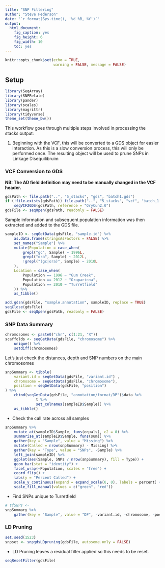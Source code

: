```yaml
---
title: "SNP Filtering"
author: "Steve Pederson"
date: "`r format(Sys.time(), '%d %B, %Y')`"
output: 
  html_document: 
    fig_caption: yes
    fig_height: 6
    fig_width: 10
    toc: yes
---
```


```r
knitr::opts_chunk$set(echo = TRUE,
                      warning = FALSE, message = FALSE)
```

## Setup

```r
library(SeqArray)
library(SNPRelate)
library(pander)
library(scales)
library(magrittr)
library(tidyverse)
theme_set(theme_bw())
```

This workflow goes through multiple steps involved in processing the stacks output:

1. Beginning with the VCF, this will be converted to a GDS object for easier interaction.
As this is a slow conversion process, this will only be performed once.
The resulting object will be used to prune SNPs in Linkage Disequilibruim


### VCF Conversion to GDS

**NB: The AD field definition may need to be manually changed in the VCF header.**

```r
gdsPath <- file.path("..", "5_stacks", "gds", "batch1.gds")
if (!file.exists(gdsPath)) file.path("..", "5_stacks", "vcf", "batch_1.vcf.gz") %>%
    seqVCF2GDS(gdsPath, reference = "OryCun2.0")
gdsFile <- seqOpen(gdsPath, readonly = FALSE)
```

Sample information and subsequent population information was then extracted and added to the GDS file.

```r
sampleID <- seqGetData(gdsFile, "sample.id") %>%
    as.data.frame(stringsAsFactors = FALSE) %>%
    set_names("Sample") %>%
    mutate(Population = case_when(
        grepl("gc", Sample) ~ 1996L,
        grepl("ora", Sample) ~ 2012L,
        !grepl("(gc|ora)", Sample) ~ 2010L
    ),
    Location = case_when(
        Population == 1996 ~ "Gum Creek",
        Population == 2012 ~ "Oraparinna",
        Population == 2010 ~ "Turretfield"
    )) %>%
    as_tibble()
```

```r
add.gdsn(gdsFile, "sample.annotation", sampleID, replace = TRUE)
seqClose(gdsFile)
gdsFile <- seqOpen(gdsPath, readonly = FALSE)
```

### SNP Data Summary

```r
chromosomes <- paste0("chr", c(1:21, "X"))
scaffolds <- seqGetData(gdsFile, "chromosome") %>%
    unique() %>%
    setdiff(chromosomes)
```


Let's just check the distances, depth and SNP numbers on the main chromosomes

```r
snpSummary <- tibble(
    variant.id = seqGetData(gdsFile, "variant.id") ,
    chromosome = seqGetData(gdsFile, "chromosome"),
    position = seqGetData(gdsFile, "position")
) %>%
    cbind(seqGetData(gdsFile, "annotation/format/DP")$data %>% 
              t %>%
              set_colnames(sampleID$Sample)) %>%
    as_tibble()
```

- Check the call rate across all samples

```r
snpSummary %>%
    mutate_at(sampleID$Sample, funs(equals), e2 = 0) %>%
    summarise_at(sampleID$Sample, funs(sum)) %>%
    gather(key = "Sample", value = "Missing") %>%
    mutate(Called = nrow(snpSummary) - Missing) %>%
    gather(key = "Type", value = "SNPs", -Sample) %>%
    left_join(sampleID) %>%
    ggplot(aes(Sample, SNPs / nrow(snpSummary), fill = Type)) +
    geom_bar(stat = "identity") +
    facet_wrap(~Population, scales = "free") +
    coord_flip() +
    labs(y = "Percent Called") +
    scale_y_continuous(expand = expand_scale(0, 0), labels = percent) +
    scale_fill_manual(values = c("green", "red"))
```

- Find SNPs unique to Turretfield

```r
# tfSNPs <- 
snpSummary %>% 
    gather(key = "Sample", value = "DP", -variant.id, -chromosome, -position)
```


### LD Pruning


```r
set.seed(1523)
snpset <- snpgdsLDpruning(gdsFile, autosome.only = FALSE)
```

- LD Pruning leaves a residual filter applied so this needs to be reset.

```r
seqResetFilter(gdsFile) 
```

